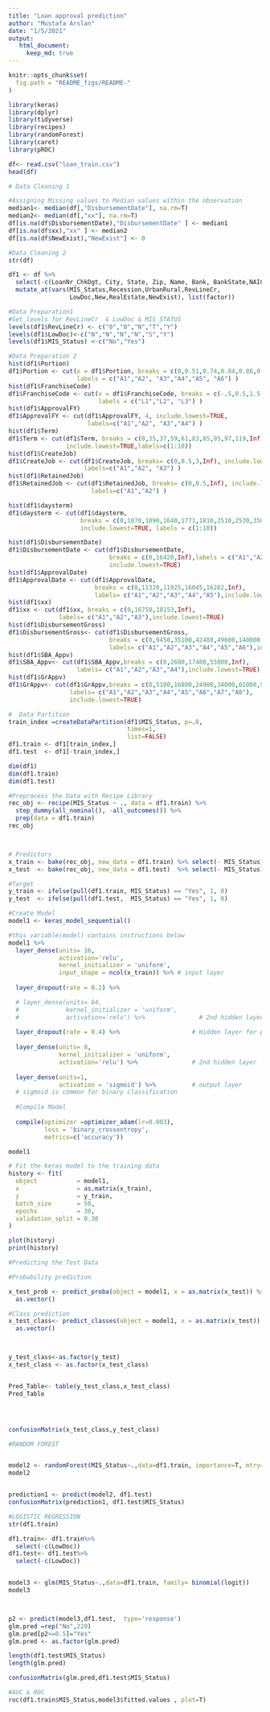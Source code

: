 ---
title: "Loan approval prediction"
author: "Mustafa Arslan"
date: "1/5/2021"
output:  
   html_document:
     keep_md: true
---


```{r, echo = FALSE}
knitr::opts_chunk$set(
  fig.path = "README_figs/README-"
)

```

```{r}
library(keras)
library(dplyr)
library(tidyverse)
library(recipes)
library(randomForest)
library(caret)
library(pROC)

```


```{r}

df<- read.csv("loan_train.csv")
head(df)

```


```{r}
# Data Cleaning 1

#Assigning Missing values to Median values within the observation
median1<- median(df[,"DisbursementDate"], na.rm=T)
median2<- median(df[,"xx"], na.rm=T)
df[is.na(df$DisbursementDate),"DisbursementDate" ] <- median1
df[is.na(df$xx),"xx" ] <- median2 
df[is.na(df$NewExist),"NewExist"] <- 0
```


```{r}
#Data Cleaning 2
str(df)

df1 <- df %>%
  select(-c(LoanNr_ChkDgt, City, State, Zip, Name, Bank, BankState,NAICS, BalanceGross,NoEmp)) %>%
  mutate_at(vars(MIS_Status,Recession,UrbanRural,RevLineCr,
                 LowDoc,New,RealEstate,NewExist), list(factor))


```


```{r}
#Data Preparation1
#Set levels for RevLineCr  & LowDoc & MIS_STATUS
levels(df1$RevLineCr) <- c("0","0","N","T","Y")
levels(df1$LowDoc)<-c("N","N","N","N","S","Y")
levels(df1$MIS_Status) <-c("No","Yes")
```


```{r}
#Data Preparation 2
hist(df1$Portion)
df1$Portion <- cut(x = df1$Portion, breaks = c(0,0.51,0.74,0.84,0.86,0.92,1.1),
                   labels = c("A1","A2", "A3","A4","A5", "A6") )
hist(df1$FranchiseCode)
df1$FranchiseCode <- cut(x = df1$FranchiseCode, breaks = c(-.5,0.5,1.5,Inf),
                         labels = c("L1","L2", "L3") )
hist(df1$ApprovalFY)
df1$ApprovalFY <- cut(df1$ApprovalFY, 4, include.lowest=TRUE, 
                      labels=c("A1","A2", "A3","A4") )
hist(df1$Term)
df1$Term <- cut(df1$Term, breaks = c(0,35,37,59,61,83,85,95,97,119,Inf),
                include.lowest=TRUE,labels=c(1:10))
hist(df1$CreateJob)
df1$CreateJob <- cut(df1$CreateJob, breaks= c(0,0.5,3,Inf), include.lowest=TRUE, 
                     labels=c("A1","A2", "A3") )
hist(df1$RetainedJob)
df1$RetainedJob <- cut(df1$RetainedJob, breaks= c(0,0.5,Inf), include.lowest=TRUE, 
                       labels=c("A1","A2") )

hist(df1$daysterm)
df1$daysterm <- cut(df1$daysterm, 
                    breaks = c(0,1070,1090,1640,1771,1810,2510,2530,3500,7000,Inf), 
                    include.lowest=TRUE, labels = c(1:10))

hist(df1$DisbursementDate)
df1$DisbursementDate <- cut(df1$DisbursementDate, 
                            breaks = c(0,16420,Inf),labels = c("A1","A2"),
                            include.lowest=TRUE)
hist(df1$ApprovalDate)
df1$ApprovalDate <- cut(df1$ApprovalDate, 
                        breaks = c(0,11320,11925,16045,16282,Inf), 
                        labels= c("A1","A2","A3","A4","A5"),include.lowest=TRUE)
hist(df1$xx)
df1$xx <- cut(df1$xx, breaks = c(0,16750,18153,Inf), 
              labels= c("A1","A2","A3"),include.lowest=TRUE)
hist(df1$DisbursementGross)
df1$DisbursementGross<- cut(df1$DisbursementGross,
                            breaks = c(0,9450,35100,42480,49600,140000,Inf), 
                            labels= c("A1","A2","A3","A4","A5","A6"),include.lowest=TRUE)
hist(df1$SBA_Appv)
df1$SBA_Appv<- cut(df1$SBA_Appv,breaks = c(0,2600,17400,55000,Inf), 
                   labels= c("A1","A2","A3","A4"),include.lowest=TRUE)
hist(df1$GrAppv)
df1$GrAppv<- cut(df1$GrAppv,breaks = c(0,5100,16800,24900,34000,61000,99000,120000,Inf), 
                 labels= c("A1","A2","A3","A4","A5","A6","A7","A8"),
                 include.lowest=TRUE)
```


```{r}
#  Data Partition
train_index =createDataPartition(df1$MIS_Status, p=.8,
                                 times=1,
                                 list=FALSE)
df1.train <- df1[train_index,]
df1.test  <- df1[-train_index,]

dim(df1)
dim(df1.train)
dim(df1.test)
```


```{r}
#Preprocess the Data with Recipe Library
rec_obj <- recipe(MIS_Status ~ ., data = df1.train) %>%
  step_dummy(all_nominal(), -all_outcomes()) %>%
  prep(data = df1.train)
rec_obj



# Predictors
x_train <- bake(rec_obj, new_data = df1.train) %>% select(- MIS_Status)
x_test  <- bake(rec_obj, new_data = df1.test)  %>% select(- MIS_Status)

#Target
y_train <- ifelse(pull(df1.train, MIS_Status) == "Yes", 1, 0)
y_test  <- ifelse(pull(df1.test,  MIS_Status) == "Yes", 1, 0)
```


```{r}
#Create Model
model1 <- keras_model_sequential()

#this variable(model) contains instructions below
model1 %>%
  layer_dense(units= 16,
              activation='relu',
              kernel_initializer = 'uniform',
              input_shape = ncol(x_train)) %>% # input layer
  
  layer_dropout(rate = 0.2) %>%         

  # layer_dense(units= 64,
  #             kernel_initializer = 'uniform',
  #             activation='relu') %>%               # 2nd hidden layer
  
  layer_dropout(rate = 0.4) %>%                    # Hidden layer for preventing overfitting
  
  layer_dense(units= 8,
              kernel_initializer = 'uniform',
              activation='relu') %>%               # 2nd hidden layer
  
  layer_dense(units=1,
              activation = 'sigmoid') %>%          # output layer
  # sigmoid is common for binary classification
  
  #Compile Model
  
  compile(optimizer =optimizer_adam(lr=0.003),
          loss = 'binary_crossentropy',
          metrics=c('accuracy'))

model1

```


```{r}
# Fit the keras model to the training data
history <- fit(
  object           = model1, 
  x                = as.matrix(x_train), 
  y                = y_train,
  batch_size       = 50, 
  epochs           = 30,
  validation_split = 0.30
)

plot(history)
print(history)
```


```{r}
#Predicting the Test Data

#Probability prediction

x_test_prob <- predict_proba(object = model1, x = as.matrix(x_test)) %>%
  as.vector()

#Class prediction
x_test_class<- predict_classes(object = model1, x = as.matrix(x_test)) %>%
  as.vector()



y_test_class<-as.factor(y_test)
x_test_class <- as.factor(x_test_class)


Pred_Table<- table(y_test_class,x_test_class)
Pred_Table




confusionMatrix(x_test_class,y_test_class)
```


```{r}
#RANDOM FOREST


model2 <- randomForest(MIS_Status~.,data=df1.train, importance=T, mtry=2)
model2


prediction1 <- predict(model2, df1.test)
confusionMatrix(prediction1, df1.test$MIS_Status)
```


```{r}
#LOGISTIC REGRESSION
str(df1.train)

df1.train<- df1.train%>%
  select(-c(LowDoc))
df1.test<- df1.test%>%
  select(-c(LowDoc))


model3 <- glm(MIS_Status~.,data=df1.train, family= binomial(logit))
model3



p2 <- predict(model3,df1.test,  type='response')
glm.pred =rep("No",220)
glm.pred[p2>=0.5]="Yes"
glm.pred <- as.factor(glm.pred)

length(df1.test$MIS_Status)
length(glm.pred)

confusionMatrix(glm.pred,df1.test$MIS_Status)
```


```{r}
#AUC & ROC 
roc(df1.train$MIS_Status,model3$fitted.values , plot=T)
```

